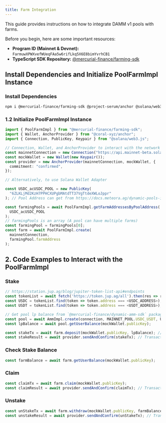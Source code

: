 ```yaml
---
title: Farm Integration
---
```


This guide provides instructions on how to integrate DAMM v1 pools with farms.

Before you begin, here are some important resources:

- **Program ID (Mainnet & Devnet):** `FarmuwXPWXvefWUeqFAa5w6rifLkq5X6E8bimYvrhCB1`
- **TypeScript SDK Repository:** [@mercurial-finance/farming-sdk](https://github.com/MeteoraAg/reward-pool)

## Install Dependencies and Initialize PoolFarmImpl Instance

### Install Dependencies

```bash
npm i @mercurial-finance/farming-sdk @project-serum/anchor @solana/web3.js @solana/spl-token @solana/spl-token-registry
```

### 1.2 Initialize PoolFarmImpl Instance

```typescript
import { PoolFarmImpl } from "@mercurial-finance/farming-sdk";
import { Wallet, AnchorProvider } from "@coral-xyz/anchor";
import { Connection, PublicKey, Keypair } from "@solana/web3.js";

// Connection, Wallet, and AnchorProvider to interact with the network
const mainnetConnection = new Connection("https://api.mainnet-beta.solana.com");
const mockWallet = new Wallet(new Keypair());
const provider = new AnchorProvider(mainnetConnection, mockWallet, {
  commitment: "confirmed",
});

// Alternatively, to use Solana Wallet Adapter

const USDC_acUSDC_POOL = new PublicKey(
  "6ZLKLjMd2KzH7PPHCXUPgbMAtdTT37VgTtdeXWLoJppr"
); // Pool Address can get from https://docs.meteora.ag/dynamic-pools-integration/dynamic-pool-api/pool-info

const farmingPools = await PoolFarmImpl.getFarmAddressesByPoolAddress(
  USDC_acUSDC_POOL
);
// farmingPools is an array (A pool can have multiple farms)
const farmingPool = farmingPools[0];
const farm = await PoolFarmImpl.create(
  mainnetConnection,
  farmingPool.farmAddress
);
```

## 2. Code Examples to Interact with the PoolFarmImpl

### Stake

```typescript
// https://station.jup.ag/blog/jupiter-token-list-api#endpoints
const tokenList = await fetch('https://token.jup.ag/all').then(res => res.json());
const USDC = tokenList.find(token => token.address === <USDC_ADDRESS>);
const USDT = tokenList.find(token => token.address === <USDT_ADDRESS>);

// Get pool lp balance from `@mercurial-finance/dynamic-amm-sdk` package
const pool = await AmmImpl.create(connection, MAINNET_POOL.USDC_USDT, USDC, USDT);
const lpBalance = await pool.getUserBalance(mockWallet.publicKey);

const stakeTx = await farm.deposit(mockWallet.publicKey, lpBalance); // Web3 Transaction Object
const stakeResult = await provider.sendAndConfirm(stakeTx); // Transaction hash
```

### Check Stake Balance

```typescript
const farmBalance = await farm.getUserBalance(mockWallet.publicKey);
```

### Claim

```typescript
const claimTx = await farm.claim(mockWallet.publicKey);
const claimResult = await provider.sendAndConfirm(claimTx); // Transaction hash
```

### Unstake

```typescript
const unStakeTx = await farm.withdraw(mockWallet.publicKey, farmBalance); // Web3 Transaction Object
const unstakeResult = await provider.sendAndConfirm(unStakeTx); // Transaction hash
```
